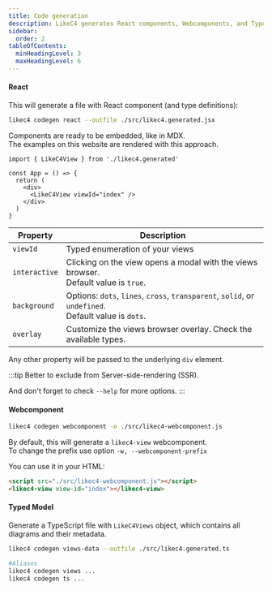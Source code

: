 ```yaml
---
title: Code generation
description: LikeC4 generates React components, Webcomponents, and TypeScript models from the architecture model
sidebar:
  order: 2
tableOfContents:
  minHeadingLevel: 3
  maxHeadingLevel: 6    
---
```



#### React

This will generate a file with React component (and type definitions):

```sh
likec4 codegen react --outfile ./src/likec4.generated.jsx
```

Components are ready to be embedded, like in MDX.  
The examples on this website are rendered with this approach.

```tsx
import { LikeC4View } from './likec4.generated'

const App = () => {
  return (
    <div>
      <LikeC4View viewId="index" />
    </div>
  )
}
```

| Property      | Description                                                                                         |
| ------------- | --------------------------------------------------------------------------------------------------- |
| `viewId`      | Typed enumeration of your views                                                                     |
| `interactive` | Clicking on the view opens a modal with the views browser.<br/>Default value is `true`.                  |
| `background`  | Options: `dots`, `lines`, `cross`, `transparent`, `solid`, or `undefined`.<br/>Default value is `dots`.                           |
| `overlay`     | Customize the views browser overlay. Check the available types.                                     |

Any other property will be passed to the underlying `div` element.

:::tip
Better to exclude from Server-side-rendering (SSR).

And don't forget to check `--help` for more options.
:::

#### Webcomponent

```sh
likec4 codegen webcomponent -o ./src/likec4-webcomponent.js
```

By default, this will generate a `likec4-view` webcomponent.  
To change the prefix use option `-w, --webcomponent-prefix`  

You can use it in your HTML:

```html title="usage.html"
<script src="./src/likec4-webcomponent.js"></script>
<likec4-view view-id="index"></likec4-view>
```

#### Typed Model

Generate a TypeScript file with `LikeC4Views` object, which contains all diagrams and their metadata.

```sh
likec4 codegen views-data --outfile ./src/likec4.generated.ts

#Aliases
likec4 codegen views ...
likec4 codegen ts ...
```
